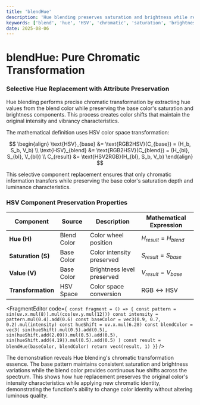 ```yaml
---
title: 'blendHue'
description: 'Hue blending preserves saturation and brightness while replacing color hue for pure chromatic transformation'
keywords: ['blend', 'hue', 'HSV', 'chromatic', 'saturation', 'brightness', 'preservation']
date: 2025-08-06
---
```



# blendHue: Pure Chromatic Transformation

### Selective Hue Replacement with Attribute Preservation

Hue blending performs precise chromatic transformation by extracting hue values from the blend color while preserving the base color's saturation and brightness components. This process creates color shifts that maintain the original intensity and vibrancy characteristics.

The mathematical definition uses HSV color space transformation:

$$
\begin{align}
\text{HSV}_{base} &= \text{RGB2HSV}(C_{base}) = (H_b, S_b, V_b) \\
\text{HSV}_{blend} &= \text{RGB2HSV}(C_{blend}) = (H_{bl}, S_{bl}, V_{bl}) \\
C_{result} &= \text{HSV2RGB}(H_{bl}, S_b, V_b)
\end{align}
$$

This selective component replacement ensures that only chromatic information transfers while preserving the base color's saturation depth and luminance characteristics.

### HSV Component Preservation Properties

| Component          | Source      | Description                | Mathematical Expression                 |
| ------------------ | ----------- | -------------------------- | --------------------------------------- |
| **Hue (H)**        | Blend Color | Color wheel position       | $H_{result} = H_{blend}$                |
| **Saturation (S)** | Base Color  | Color intensity preserved  | $S_{result} = S_{base}$                 |
| **Value (V)**      | Base Color  | Brightness level preserved | $V_{result} = V_{base}$                 |
| **Transformation** | HSV Space   | Color space conversion     | $\text{RGB} \leftrightarrow \text{HSV}$ |

<FragmentEditor
        code={`
const fragment = () => {
        const pattern = sin(uv.x.mul(8)).mul(cos(uv.y.mul(12)))
        const intensity = pattern.mul(0.4).add(0.6)
        const baseColor = vec3(0.9, 0.7, 0.2).mul(intensity)
        const hueShift = uv.x.mul(6.28)
        const blendColor = vec3(
                sin(hueShift).mul(0.5).add(0.5),
                sin(hueShift.add(2.09)).mul(0.5).add(0.5),
                sin(hueShift.add(4.19)).mul(0.5).add(0.5)
        )
        const result = blendHue(baseColor, blendColor)
        return vec4(result, 1)
}`}
/>

The demonstration reveals Hue blending's chromatic transformation essence. The base pattern maintains consistent saturation and brightness variations while the blend color provides continuous hue shifts across the spectrum. This shows how hue replacement preserves the original color's intensity characteristics while applying new chromatic identity, demonstrating the function's ability to change color identity without altering luminous quality.
